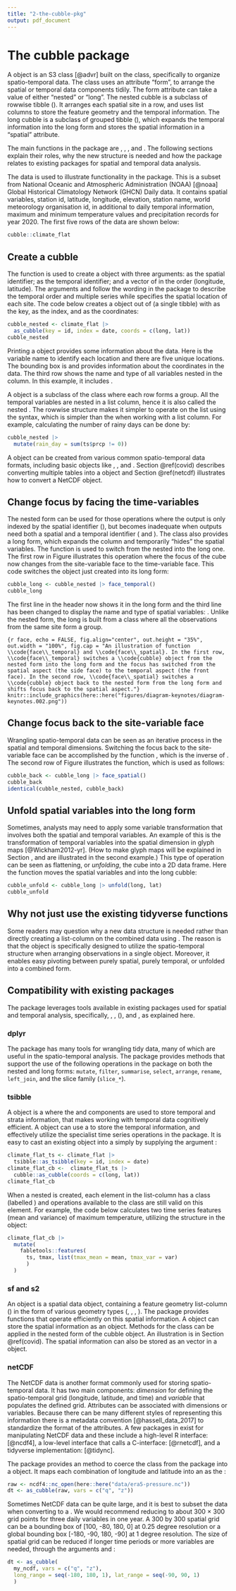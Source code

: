 ```yaml
---
title: "2-the-cubble-pkg"
output: pdf_document
---
```


# The cubble package {#cubble}

A \code{cubble} object is an S3 class [@advr] built on the \code{tibble} class, specifically to organize spatio-temporal data. The \code{cubble} class uses an attribute "form",  to arrange the spatial or temporal data components tidily. The form attribute can take a value of either "nested" or "long". The nested cubble is a subclass of rowwise tibble (\code{rowwise_df}). It arranges each spatial site in a row, and uses list columns to store the feature geometry and the temporal information. The long cubble is a subclass of grouped tibble (\code{grouped_df}), which expands the temporal information into the long form and stores the spatial information in a "spatial" attribute.

<!-- A cubble is a data object that arranges spatio-temporal information in a spatial and temporal tidy way. It uses two forms to achieve this: the nested form presents the spatial variables, including the feature geometry, and nests the temporal information for spatial wrangling. The long form expands the temporal information and stashes the spatial variables for temporal wrangling. A benefit of cubble is that it interfaces directly with existing spatial and temporal data wrangling packages. For example, operations on feature geometry from the \code{sf} package and temporal operations, i.e., temporal ordering, duplication check. and gap filling, from the \code{tsibble} package.  -->



The main functions in the package are \code{as_cubble()}, \code{face_spatial()}, \code{face_temporal()}, and \code{unfold()}. The following sections explain their roles, why the new \code{cubble} structure is needed and how the package relates to existing packages for spatial and temporal data analysis.

The data \code{climate_flat} is used to illustrate functionality in the \pkg{cubble} package. This is a subset from National Oceanic and Atmospheric Administration (NOAA) [@noaa] Global Historical Climatology Network (GHCN) Daily data. It contains spatial variables, station id, latitude, longitude, elevation, station name, world meteorology organisation id, in additional to daily temporal information,  maximum and minimum temperature values and precipitation records for year 2020. The first five rows of the data are shown below:

```r
cubble::climate_flat
```

## Create a cubble {#create}

The function \code{as_cubble()} is used to create a \code{cubble} object with three arguments: \code{key} as the spatial identifier; \code{index} as the temporal identifier; and a vector of \code{coords} in the order (longitude, latitude). The arguments \code{key} and \code{index} follow the wording in the \pkg{tsibble} package to describe the temporal order and multiple series while \code{coords} specifies the spatial location of each site. The code below creates a \code{cubble} object out of \code{climate_flat} (a single tibble) with \code{id} as the key, \code{date} as the index, and \code{c(long, lat)} as the coordinates:

```r
cubble_nested <- climate_flat |>
  as_cubble(key = id, index = date, coords = c(long, lat))
cubble_nested
```

Printing a \code{cubble} object provides some information about the data. Here \code{id} is the variable name to identify each location and there are five unique locations. The bounding box is \code{[115.97, -32.94, 133.55, -12.42]} and provides information about the coordinates in the data. The third row shows the name and type of all variables nested in the \code{ts} column. In this example, it includes \code{date [date], prcp [dbl], tmax [dbl], tmin [dbl]}.

A \code{cubble} object is a subclass of the \code{rowwise_df} class where each row forms a group. All the temporal variables are nested in a list column, hence it is also called the nested \code{cubble}. The rowwise structure makes it simpler to operate on the list using the \code{mutate()} syntax, which is simpler than the \code{purr::map()} when working with a list column. For example, calculating the number of rainy days can be done by:

```r
cubble_nested |>
  mutate(rain_day = sum(ts$prcp != 0))
```

A \code{cubble} object can be created from various common spatio-temporal data formats, including basic \proglang{R} objects like \code{tibble}, \code{tsibble}, and \code{sf}. Section \@ref(covid) describes converting multiple tables into a \code{cubble} object and Section \@ref(netcdf) illustrates how to convert a NetCDF object.



## Change focus by facing the time-variables

The nested form can be used for those operations where the output is only indexed by the spatial identifier (\code{key}), but becomes inadequate when outputs need both a spatial and a temporal identifier (\code{key} and \code{index}). The \code{cubble} class also provides a long form, which expands the \code{ts} column and temporarily "hides" the spatial variables. The function \code{face_temporal()} is used to switch from the nested \code{cubble} into the long one. The first row in Figure \ref{fig:face} illustrates this operation where the focus of the cube now changes from the site-variable face to the time-variable face. This code switches the \code{cubble} object just created into its long form:

```r
cubble_long <- cubble_nested |> face_temporal()
cubble_long
```

The first line in the header now shows it in the long form and the third line has been changed to display the name and type of spatial variables: \code{lat [dbl], long [dbl], elev [dbl], name [chr], wmo_id [dbl]}. Unlike the nested form, the long \code{cubble} is built from a \code{grouped_df} class where all the observations from the same site form a group.

```{r face, echo = FALSE, fig.align="center", out.height = "35%", out.width = "100%", fig.cap = "An illustration of function \\code{face\\_temporal} and \\code{face\\_spatial}. In the first row, \\code{face\\_temporal} switches a \\code{cubble} object from the nested form into the long form and the focus has switched from the spatial aspect (the side face) to the temporal aspect (the front face). In the second row, \\code{face\\_spatial} switches a \\code{cubble} object back to the nested form from the long form and shifts focus back to the spatial aspect."}
knitr::include_graphics(here::here("figures/diagram-keynotes/diagram-keynotes.002.png"))
```

## Change focus back to the site-variable face

Wrangling spatio-temporal data can be seen as an iterative process in the spatial and temporal dimensions. Switching the focus back to the site-variable face can be accomplished by the function \code{face_spatial()}, which is the inverse of \code{face_temporal()}. The second row of Figure \ref{fig:face} illustrates the function, which is used as follows:

```r
cubble_back <- cubble_long |> face_spatial()
cubble_back
identical(cubble_nested, cubble_back)
```

## Unfold spatial variables into the long form {#unfold}

Sometimes, analysts may need to apply some variable transformation that involves both the spatial and temporal variables. An example of this is the transformation of temporal variables into the spatial dimension in glyph maps [@Wickham2012-yr]. (How to make glyph maps will be explained in Section \ref{st_transformation}, and are illustrated in the second example.) This type of operation can be seen as flattening, or *unfolding*, the cube into a 2D data frame. Here the function \code{unfold()} moves the spatial variables \code{long} and \code{lat} into the long cubble:

```r
cubble_unfold <- cubble_long |> unfold(long, lat)
cubble_unfold
```

<!-- https://www.jstatsoft.org/style#my-latex-paper-does-not-compile-when-there-is-jss-markup-in-section-titles-what-should-i-do -->

## Why not just use the existing tidyverse functions {#tidyverse}

<!-- \subsection[Why not just use]{Why not just use \code{dplyr::nest\_by()}?} -->

Some readers may question why a new data structure is needed rather than directly creating a list-column  on the combined data using \code{dplyr::nest_by()}. The reason is that the \code{cubble} object is specifically designed to utilize the spatio-temporal structure when arranging observations in a single object. Moreover, it enables easy pivoting between purely spatial, purely temporal, or unfolded into a combined form.

<!-- Some readers may raise the question why a new data structure rather than using \code{dplyr::nest_by()} on the combined data to directly create a list-column. While \code{nest_by()} and its inverse \code{unnest()} can mimic the nested form in cubble, cubble can be seen as an attempt to arrange variables from different observational units into a single object, specifically for spatio-temporal data. The benefit of arranging everything in a single object is that there is no need to manually split and join variables in the data. For various spatial, temporal, or spatio-temporal tasks, the data format required can alternate among a pure spatial, pure temporal, or a combined format. Analysts will need to manually split the combined data into a spatial or temporal one, or join them into a combined one. \pkg{Cubble} simplifies this switch of format with a nested and long form and allowing spatial variables to be unfolded into the long form for a combined data all in a single data object. -->

## Compatibility with existing packages {#compact}

The \pkg{cubble} package leverages tools available in existing packages used for spatial and temporal analysis, specifically, \pkg{dplyr}, \pkg{tsibble}, \pkg{sf} (\pkg{s2}), and \pkg{netcdf4}, as explained here.

### dplyr

The \pkg{dplyr} package has many tools for wrangling tidy data,  many of which are useful in the spatio-temporal analysis. The \pkg{cubble} package provides methods that support the use of the following operations in the \pkg{dplyr} package on both the nested and long forms: `mutate`, `filter`, `summarise`, `select`, `arrange`, `rename`, `left_join`, and the slice family (`slice_*`).

### tsibble

A \code{tsibble} object is a \code{tibble} where the \code{index} and \code{key} components are used to store temporal and strata information, that makes working with temporal data cognitively efficient. A \code{cubble} object can use a \code{tsibble} to store the temporal information, and effectively utilize the specialist time series operations in the \pkg{tsibble} package. It is easy to cast an existing \code{tsibble} object into a \code{cubble} simply by supplying the argument \code{coords}:

```r
climate_flat_ts <- climate_flat |> 
  tsibble::as_tsibble(key = id, index = date)
climate_flat_cb <-  climate_flat_ts |> 
  cubble::as_cubble(coords = c(long, lat))
climate_flat_cb
```

When a nested \code{cubble} is created, each element in the list-column \code{ts} has a \code{tsibble} class (labelled \code{tbl_ts})  and operations available to the \code{tsibble} class are still valid on this element. For example, the code below calculates two time series features (mean and variance) of maximum temperature, utilizing the \code{tsibble} structure in the \code{cubble} object:

```r
climate_flat_cb |> 
  mutate(
    fabletools::features(
      ts, tmax, list(tmax_mean = mean, tmax_var = var)
      )
  )
```

### sf and s2

An \code{sf} object is a spatial data object, containing a feature geometry list-column (\code{sfc}) in the form of various geometry types (\code{POINT}, \code{LINESTRING}, \code{POLYGON}, \code{MULTIPOLYGON}). The package \pkg{sf} provides functions that operate efficiently on this spatial information. A \code{cubble} object can store the spatial information as an \code{sf} object. Methods for the \code{sfc} class can be applied in the nested form of the cubble object.  An illustration is in Section \@ref(covid). The spatial information can also be stored as an \code{s2} vector in a \code{cubble} object.


<!-- These spatial operations are also valuable for spatio-temporal data analysis, but an \code{sf} object *usually* does not contain temporal variables. This means \code{sf} cannot be directly cast into a \code{cubble}, however, \code{cubble} does support \code{sfc} columns in the nested form and spatial operations applied to the \code{sfc} column in \code{sf} can still be applied to the \code{sfc} column in a cubble. The following example shows how to create an \code{sfc} column of \code{POINT} type from latitude and longitude in cubble. Then \code{sf::st_within} is used to add the state \code{MULTIPOLYGON} of each weather station before a coordinate transformation is made. -->

<!-- ```{r echo = TRUE} -->
<!-- library(sf) -->
<!-- # create a cubble -->
<!-- cb <- climate_flat |> -->
<!--   cubble::as_cubble(key = id, index = date, coords = c(long, lat)) -->

<!-- aus <- ozmaps::abs_ste -->

<!-- dt <- cb |> -->
<!--   mutate( -->
<!--     # create `sfc` column based on long and lat -->
<!--     ll = st_sfc( -->
<!--       purrr::map2(long, lat, ~st_point(c(.x, .y))), -->
<!--       crs = st_crs(aus)), -->

<!--     # append state multi-polygon based on the `sfc` created -->
<!--     state = aus$geometry[st_within(ll, aus, sparse = FALSE)], -->

<!--     # adopt a different projection: lambert conformal conic (EPSG:3112) -->
<!--     state = st_transform(state, crs = "EPSG:3112") -->
<!--     ) -->

<!-- dt -->
<!-- ``` -->

<!-- An \pkg{s2} \code{lnglat} vector can similarly be created as an \code{sfc} in cubble before using any \code{s2}-prefixed function: -->

<!-- ```{r echo = TRUE} -->
<!-- library(s2) -->
<!-- # Western Australia map -->
<!-- wa <- ozmaps::abs_ste |> filter(NAME == "Western Australia") -->

<!-- # mutate a `s2_lnglat` vector on `cb` created in the last chunk -->
<!-- cb |> -->
<!--   mutate(ll = s2_lnglat(long, lat)) |> -->
<!--   filter(s2_within(ll, wa)) -->
<!-- ``` -->


### netCDF {#netcdf}

The NetCDF data is another format commonly used for storing spatio-temporal data. It has two main components: *dimension* for defining the spatio-temporal grid (longitude, latitude, and time) and *variable* that populates the defined grid. Attributes  can be associated with dimensions or variables. Because there can be many different styles of representing this information there is a metadata convention [@hassell_data_2017] to standardize the format of the attributes. A few packages in \proglang{R} exist for manipulating NetCDF data and these include a high-level R interface: \pkg{ncdf4} [@ncdf4], a low-level interface that calls a C-interface: \pkg{RNetCDF} [@rnetcdf], and a tidyverse implementation: \pkg{tidync} [@tidync].

The \pkg{cubble} package provides an \code{as_cubble()} method to coerce the \code{ncdf4} class from the \pkg{ncdf4} package into a \code{cubble} object. It maps each combination of longitude and latitude into an \code{id} as the \code{key}:

```r
raw <- ncdf4::nc_open(here::here("data/era5-pressure.nc"))
dt <- as_cubble(raw, vars = c("q", "z"))
```

Sometimes NetCDF data can be quite large, and it is best to subset the data when converting to a \code{cubble}. We would recommend reducing to about 300 $\times$ 300 grid points for three daily variables in one year. A 300 by 300 spatial grid can be a bounding box of [100, -80, 180, 0] at 0.25 degree resolution or a global bounding box [-180, -90, 180, -90] at 1 degree resolution.
The size of spatial grid can be reduced if longer time periods or more variables are needed, through the arguments \code{long_range} and \code{lat_range}:

```r
dt <- as_cubble(
  my_ncdf, vars = c("q", "z"),
  long_range = seq(-180, 180, 1), lat_range = seq(-90, 90, 1)
  )
```
